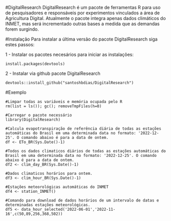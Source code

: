 #DigitalResearch
DigitalResearch é um pacote de ferramentas R para uso de pesquisadores e responsáveis por experimentos vinculados a área de Agricultura Digital. Atualmente o pacote integra apenas dados climáticos do INMET, mas será incrementado outras bases a medida que as demandas forem surgindo.

#Instalação
Para instalar a última versão do pacote DigitalResearch siga estes passos:

1 - Instalar os pacotes necesários para iniciar as instalações:
```
install.packages(devtools)
```

2 - Instalar via github pacote DigitalResearch
```
devtools::install_github("santoshbdias/DigitalResearch")
```

#Exemplo

```
#Limpar todas as variáveis e memória ocupada pelo R
rm(list = ls()); gc(); removeTmpFiles(h=0)

#Carregar o pacote necessário
library(DigitalResearch)

#Calcula evapotranspiração de referência diária de todas as estações automáticas do Brasil em uma determinada data no formato: '2022-12-25'. O comando abaixo é para a data de ontem.
df <- ETo_BR(Sys.Date()-1)

#Todos os dados climaticos diários de todas as estações automáticas do Brasil em uma determinada data no formato: '2022-12-25'. O comando abaixo é para a data de ontem.
df2 <- clim_day_BR(Sys.Date()-1)

#Dados climaticos horários para ontem.
df3 <- clim_hour_BR(Sys.Date()-1)

#Estações meteorológicas automáticas do INMET
df4 <- station_INMET()

#Comando para download de dados horários de um intervalo de datas e determinadas estações meteorológicas.
df5 <- data_hour_selected('2022-06-01','2022-11-16',c(50,89,256,368,502))

```
